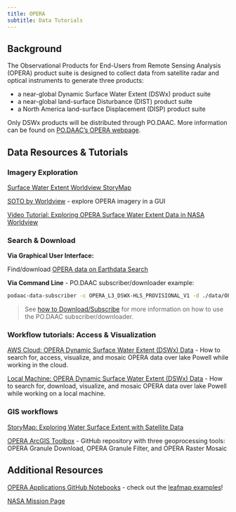 ```yaml
---
title: OPERA
subtitle: Data Tutorials 
---
```


## Background

The Observational Products for End-Users from Remote Sensing Analysis (OPERA) product suite is designed to collect data from satellite radar and optical instruments to generate three products:

- a near-global Dynamic Surface Water Extent (DSWx) product suite
- a near-global land-surface Disturbance (DIST) product suite
- a North America land-surface Displacement (DISP) product suite

Only DSWx products will be distributed through PO.DAAC. More information can be found on [PO.DAAC's OPERA webpage](https://podaac.jpl.nasa.gov/OPERA).

## Data Resources & Tutorials

### Imagery Exploration

[Surface Water Extent Worldview StoryMap](https://worldview.earthdata.nasa.gov/?l=Coastlines_15m,Reference_Features_15m,Reference_Labels_15m,OPERA_L3_Dynamic_Surface_Water_Extent-HLS_Provisional(disabled=5),Land_Water_Map&lg=true&tr=surface_water_extent&t=2023-09-16-T00%3A00%3A00Z)

[SOTO by Worldview](https://soto.podaac.earthdatacloud.nasa.gov/) - explore OPERA imagery in a GUI

[Video Tutorial: Exploring OPERA Surface Water Extent Data in NASA Worldview](https://www.youtube.com/watch?v=0JeF_okiKmU)

### Search & Download

**Via Graphical User Interface:**

Find/download [OPERA data on Earthdata Search](https://search.earthdata.nasa.gov/search?q=opera_L3)

**Via Command Line** - PO.DAAC subscriber/downloader example: 

``` bash
podaac-data-subscriber -c OPERA_L3_DSWX-HLS_PROVISIONAL_V1 -d ./data/OPERA_L3_DSWX-HLS_PROVISIONAL_V1 --start-date 2023-04-04T00:00:00Z -e .tif
```

> See [how to Download/Subscribe](DataSubscriberDownloader.qmd) for more information on how to use the PO.DAAC subscriber/downloader.

### Workflow tutorials: Access & Visualization

[AWS Cloud: OPERA Dynamic Surface Water Extent (DSWx) Data](../notebooks/datasets/OPERA_GIS_Cloud.ipynb) - How to search for, access, visualize, and mosaic OPERA data over lake Powell while working in the cloud.

[Local Machine: OPERA Dynamic Surface Water Extent (DSWx) Data](../notebooks/datasets/OPERA_GIS_Notebook.ipynb) - How to search for, download, visualize, and mosaic OPERA data over lake Powell while working on a local machine.

### GIS workflows

[StoryMap: Exploring Water Surface Extent with Satellite Data](https://storymaps.arcgis.com/collections/413c17cba4b44be18e445c1caaf03fff?item=1)

[OPERA ArcGIS Toolbox](https://github.com/OPERA-Cal-Val/OPERA-ArcGIS-Toolbox/tree/main) - GitHub repository with three geoprocessing tools: OPERA Granule Download, OPERA Granule Filter, and OPERA Raster Mosaic

## Additional Resources

[OPERA Applications GitHub Notebooks](https://github.com/OPERA-Cal-Val/OPERA_Applications/tree/main) - check out the [leafmap examples](https://github.com/OPERA-Cal-Val/OPERA_Applications/tree/main/leafmap)!

[NASA Mission Page](https://www.jpl.nasa.gov/go/opera)
